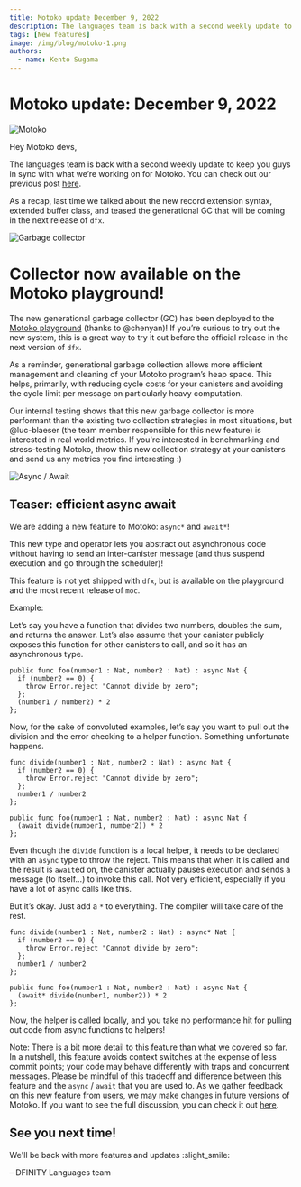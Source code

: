 ```yaml
---
title: Motoko update December 9, 2022
description: The languages team is back with a second weekly update to keep you guys in sync with what we’re working on for Motoko.
tags: [New features]
image: /img/blog/motoko-1.png
authors:
  - name: Kento Sugama
---
```



# Motoko update: December 9, 2022
![Motoko](../_assets/motoko-1.png)

Hey Motoko devs,

The languages team is back with a second weekly update to keep you guys in sync with what we’re working on for Motoko.
You can check out our previous
post [here](https://forum.dfinity.org/t/highlight-post-new-motoko-features-in-dfx-0-12/17027).

As a recap, last time we talked about the new record extension syntax, extended buffer class, and teased the
generational GC that will be coming in the next release of `dfx`.

![Garbage collector](../_assets/gc-1.png)
# Collector now available on the Motoko playground!

The new generational garbage collector (GC) has been deployed to
the [Motoko playground](https://m7sm4-2iaaa-aaaab-qabra-cai.raw.icp0.io/) (thanks to @chenyan)! If you’re curious to try
out the new system, this is a great way to try it out before the official release in the next version of `dfx`.

As a reminder, generational garbage collection allows more efficient management and cleaning of your Motoko program’s
heap space. This helps, primarily, with reducing cycle costs for your canisters and avoiding the cycle limit per message
on particularly heavy computation.

Our internal testing shows that this new garbage collector is more performant than the existing two collection
strategies in most situations, but @luc-blaeser (the team member responsible for this new feature) is interested in real
world metrics. If you're interested in benchmarking and stress-testing Motoko, throw this new collection strategy at
your canisters and send us any metrics you find interesting :)

![Async / Await](../_assets/asyncawait.png)
## Teaser: efficient async await

We are adding a new feature to Motoko: `async*` and `await*`!

This new type and operator lets you abstract out asynchronous code without having to send an inter-canister message (and
thus suspend execution and go through the scheduler)!

This feature is not yet shipped with `dfx`, but is available on the playground and the most recent release of `moc`.

Example:

Let’s say you have a function that divides two numbers, doubles the sum, and returns the answer. Let’s also assume that
your canister publicly exposes this function for other canisters to call, and so it has an asynchronous type.

```
public func foo(number1 : Nat, number2 : Nat) : async Nat {
  if (number2 == 0) {
    throw Error.reject "Cannot divide by zero";
  };
  (number1 / number2) * 2
};
```

Now, for the sake of convoluted examples, let’s say you want to pull out the division and the error checking to a helper
function. Something unfortunate happens.

```
func divide(number1 : Nat, number2 : Nat) : async Nat {
  if (number2 == 0) {
    throw Error.reject "Cannot divide by zero";
  };
  number1 / number2
};

public func foo(number1 : Nat, number2 : Nat) : async Nat {
  (await divide(number1, number2)) * 2
};
```

Even though the `divide` function is a local helper, it needs to be declared with an `async` type to throw the reject.
This means that when it is called and the result is `await`ed on, the canister actually pauses execution and sends a
message (to itself…) to invoke this call. Not very efficient, especially if you have a lot of async calls like this.

But it’s okay. Just add a `*` to everything. The compiler will take care of the rest.

```
func divide(number1 : Nat, number2 : Nat) : async* Nat {
  if (number2 == 0) {
    throw Error.reject "Cannot divide by zero";
  };
  number1 / number2
};

public func foo(number1 : Nat, number2 : Nat) : async Nat {
  (await* divide(number1, number2)) * 2
};
```

Now, the helper is called locally, and you take no performance hit for pulling out code from async functions to helpers!

Note: There is a bit more detail to this feature than what we covered so far. In a nutshell, this feature avoids context
switches at the expense of less commit points; your code may behave differently with traps and concurrent messages.
Please be mindful of this tradeoff and difference between this feature and the `async` / `await` that you are used to.
As we gather feedback on this new feature from users, we may make changes in future versions of Motoko. If you want to
see the full discussion, you can check it out [here](https://github.com/dfinity/motoko/pull/3609).

## See you next time!

We'll be back with more features and updates :slight_smile:

– DFINITY Languages team


